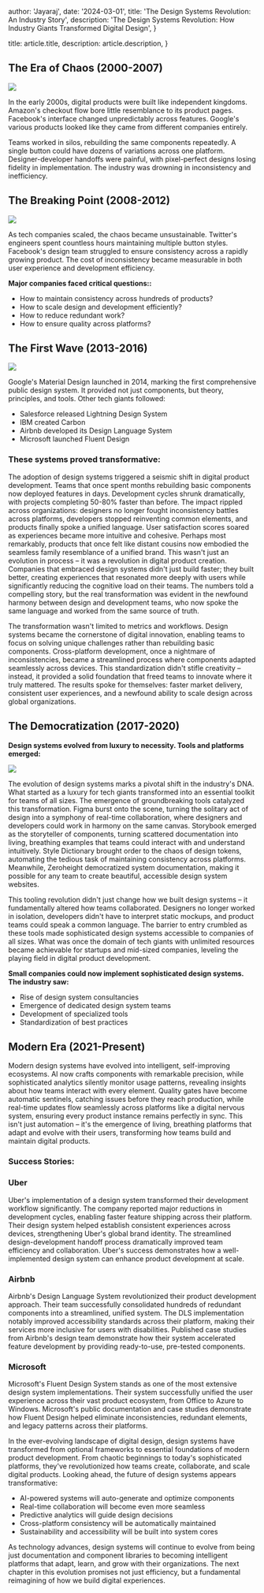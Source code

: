 
  author: 'Jayaraj',
  date: '2024-03-01',
  title: 'The Design Systems Revolution: An Industry Story',
  description:
    'The Design Systems Revolution: How Industry Giants Transformed Digital Design',
}

  title: article.title,
  description: article.description,
}


## The Era of Chaos (2000-2007)

<Image src={sting} />

In the early 2000s, digital products were built like independent kingdoms. Amazon's checkout flow bore little resemblance to its product pages. Facebook's interface changed unpredictably across features. Google's various products looked like they came from different companies entirely.

Teams worked in silos, rebuilding the same components repeatedly. A single button could have dozens of variations across one platform. Designer-developer handoffs were painful, with pixel-perfect designs losing fidelity in implementation. The industry was drowning in inconsistency and inefficiency.

## The Breaking Point (2008-2012)

<Image src={sting} />

As tech companies scaled, the chaos became unsustainable. Twitter's engineers spent countless hours maintaining multiple button styles. Facebook's design team struggled to ensure consistency across a rapidly growing product. The cost of inconsistency became measurable in both user experience and development efficiency.

**Major companies faced critical questions::**

- How to maintain consistency across hundreds of products?
- How to scale design and development efficiently?
- How to reduce redundant work?
- How to ensure quality across platforms?

## The First Wave (2013-2016)

<Image src={sting} />

Google's Material Design launched in 2014, marking the first comprehensive public design system. It provided not just components, but theory, principles, and tools. Other tech giants followed:

- Salesforce released Lightning Design System
- IBM created Carbon
- Airbnb developed its Design Language System
- Microsoft launched Fluent Design

### These systems proved transformative:

The adoption of design systems triggered a seismic shift in digital product development. Teams that once spent months rebuilding basic components now deployed features in days. Development cycles shrunk dramatically, with projects completing 50-80% faster than before. The impact rippled across organizations: designers no longer fought inconsistency battles across platforms, developers stopped reinventing common elements, and products finally spoke a unified language. User satisfaction scores soared as experiences became more intuitive and cohesive. Perhaps most remarkably, products that once felt like distant cousins now embodied the seamless family resemblance of a unified brand. This wasn't just an evolution in process – it was a revolution in digital product creation. Companies that embraced design systems didn't just build faster; they built better, creating experiences that resonated more deeply with users while significantly reducing the cognitive load on their teams. The numbers told a compelling story, but the real transformation was evident in the newfound harmony between design and development teams, who now spoke the same language and worked from the same source of truth.

The transformation wasn't limited to metrics and workflows. Design systems became the cornerstone of digital innovation, enabling teams to focus on solving unique challenges rather than rebuilding basic components. Cross-platform development, once a nightmare of inconsistencies, became a streamlined process where components adapted seamlessly across devices. This standardization didn't stifle creativity – instead, it provided a solid foundation that freed teams to innovate where it truly mattered. The results spoke for themselves: faster market delivery, consistent user experiences, and a newfound ability to scale design across global organizations.

## The Democratization (2017-2020)

**Design systems evolved from luxury to necessity. Tools and platforms emerged:**

<Image src={sting} />

The evolution of design systems marks a pivotal shift in the industry's DNA. What started as a luxury for tech giants transformed into an essential toolkit for teams of all sizes. The emergence of groundbreaking tools catalyzed this transformation. Figma burst onto the scene, turning the solitary act of design into a symphony of real-time collaboration, where designers and developers could work in harmony on the same canvas. Storybook emerged as the storyteller of components, turning scattered documentation into living, breathing examples that teams could interact with and understand intuitively. Style Dictionary brought order to the chaos of design tokens, automating the tedious task of maintaining consistency across platforms. Meanwhile, Zeroheight democratized system documentation, making it possible for any team to create beautiful, accessible design system websites.

This tooling revolution didn't just change how we built design systems – it fundamentally altered how teams collaborated. Designers no longer worked in isolation, developers didn't have to interpret static mockups, and product teams could speak a common language. The barrier to entry crumbled as these tools made sophisticated design systems accessible to companies of all sizes. What was once the domain of tech giants with unlimited resources became achievable for startups and mid-sized companies, leveling the playing field in digital product development.

**Small companies could now implement sophisticated design systems. The industry saw:**

- Rise of design system consultancies
- Emergence of dedicated design system teams
- Development of specialized tools
- Standardization of best practices

## Modern Era (2021-Present)

Modern design systems have evolved into intelligent, self-improving ecosystems. AI now crafts components with remarkable precision, while sophisticated analytics silently monitor usage patterns, revealing insights about how teams interact with every element. Quality gates have become automatic sentinels, catching issues before they reach production, while real-time updates flow seamlessly across platforms like a digital nervous system, ensuring every product instance remains perfectly in sync. This isn't just automation – it's the emergence of living, breathing platforms that adapt and evolve with their users, transforming how teams build and maintain digital products.

### Success Stories:

### Uber

Uber's implementation of a design system transformed their development workflow significantly. The company reported major reductions in development cycles, enabling faster feature shipping across their platform. Their design system helped establish consistent experiences across devices, strengthening Uber's global brand identity. The streamlined design-development handoff process dramatically improved team efficiency and collaboration. Uber's success demonstrates how a well-implemented design system can enhance product development at scale.

### Airbnb

Airbnb's Design Language System revolutionized their product development approach. Their team successfully consolidated hundreds of redundant components into a streamlined, unified system. The DLS implementation notably improved accessibility standards across their platform, making their services more inclusive for users with disabilities. Published case studies from Airbnb's design team demonstrate how their system accelerated feature development by providing ready-to-use, pre-tested components.

### Microsoft

Microsoft's Fluent Design System stands as one of the most extensive design system implementations. Their system successfully unified the user experience across their vast product ecosystem, from Office to Azure to Windows. Microsoft's public documentation and case studies demonstrate how Fluent Design helped eliminate inconsistencies, redundant elements, and legacy patterns across their platforms.

In the ever-evolving landscape of digital design, design systems have transformed from optional frameworks to essential foundations of modern product development. From chaotic beginnings to today's sophisticated platforms, they've revolutionized how teams create, collaborate, and scale digital products.
Looking ahead, the future of design systems appears transformative:

- AI-powered systems will auto-generate and optimize components
- Real-time collaboration will become even more seamless
- Predictive analytics will guide design decisions
- Cross-platform consistency will be automatically maintained
- Sustainability and accessibility will be built into system cores

As technology advances, design systems will continue to evolve from being just documentation and component libraries to becoming intelligent platforms that adapt, learn, and grow with their organizations. The next chapter in this evolution promises not just efficiency, but a fundamental reimagining of how we build digital experiences.
